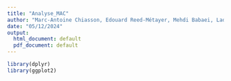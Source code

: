 ```yaml
---
title: "Analyse_MAC"
author: "Marc-Antoine Chiasson, Edouard Reed-Métayer, Mehdi Babaei, Ladan Ajdanian"
date: "05/12/2024"
output:
  html_document: default
  pdf_document: default
---
```


```r

library(dplyr)
library(ggplot2)

```